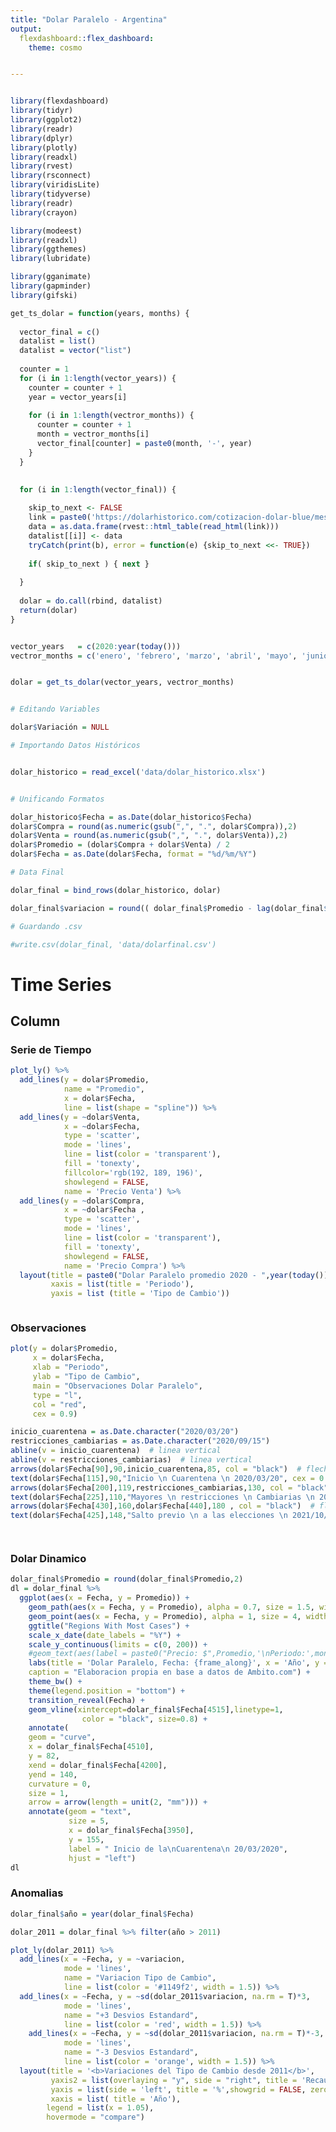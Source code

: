 ```yaml
---
title: "Dolar Paralelo - Argentina"
output: 
  flexdashboard::flex_dashboard:
    theme: cosmo


---
```



<style>                     
.navbar {
  background-color:blue;
  border-color:white;
}
.navbar-brand {
color:white!important;
}
</style>   

<style type="text/css">

.chart-title {  /* chart_title  */
   font-size: 15px

</style>


```r

```



```r

library(flexdashboard)
library(tidyr)
library(ggplot2)
library(readr)  
library(dplyr)  
library(plotly)
library(readxl)
library(rvest)
library(rsconnect)
library(viridisLite)
library(tidyverse)
library(readr)  
library(crayon) 

library(modeest)
library(readxl)
library(ggthemes)
library(lubridate)

library(gganimate)
library(gapminder)
library(gifski)

```



```r

get_ts_dolar = function(years, months) {
  
  vector_final = c()
  datalist = list()
  datalist = vector("list")
  
  counter = 1
  for (i in 1:length(vector_years)) {
    counter = counter + 1
    year = vector_years[i]
    
    for (i in 1:length(vectror_months)) {
      counter = counter + 1
      month = vectror_months[i]
      vector_final[counter] = paste0(month, '-', year)
    }
  }
  
  
  for (i in 1:length(vector_final)) {

    skip_to_next <- FALSE
    link = paste0('https://dolarhistorico.com/cotizacion-dolar-blue/mes/',vector_final[i])
    data = as.data.frame(rvest::html_table(read_html(link)))
    datalist[[i]] <- data
    tryCatch(print(b), error = function(e) {skip_to_next <<- TRUE})
  
    if( skip_to_next ) { next }    
      
  }
  
  dolar = do.call(rbind, datalist)
  return(dolar)
}


vector_years   = c(2020:year(today()))
vectror_months = c('enero', 'febrero', 'marzo', 'abril', 'mayo', 'junio', 'julio', 'agosto', 'septiembre', 'octubre', 'noviembre', 'diciembre')


dolar = get_ts_dolar(vector_years, vectror_months)


# Editando Variables

dolar$Variación = NULL

# Importando Datos Históricos


dolar_historico = read_excel('data/dolar_historico.xlsx')


# Unificando Formatos

dolar_historico$Fecha = as.Date(dolar_historico$Fecha)
dolar$Compra = round(as.numeric(gsub(",", ".", dolar$Compra)),2)
dolar$Venta = round(as.numeric(gsub(",", ".", dolar$Venta)),2)
dolar$Promedio = (dolar$Compra + dolar$Venta) / 2
dolar$Fecha = as.Date(dolar$Fecha, format = "%d/%m/%Y")

# Data Final

dolar_final = bind_rows(dolar_historico, dolar)

dolar_final$variacion = round(( dolar_final$Promedio - lag(dolar_final$Promedio, 1) ) / lag(dolar_final$Promedio, 1),2)

# Guardando .csv

#write.csv(dolar_final, 'data/dolarfinal.csv')


```



# Time Series


 

Column {.tabset}
-----------------------------------------------------------

### Serie de Tiempo


```r


plot_ly() %>% 
  add_lines(y = dolar$Promedio, 
            name = "Promedio", 
            x = dolar$Fecha,
            line = list(shape = "spline")) %>% 
  add_lines(y = ~dolar$Venta,
            x = ~dolar$Fecha,
            type = 'scatter',
            mode = 'lines',
            line = list(color = 'transparent'), 
            fill = 'tonexty', 
            fillcolor='rgb(192, 189, 196)',
            showlegend = FALSE, 
            name = 'Precio Venta') %>% 
  add_lines(y = ~dolar$Compra, 
            x = ~dolar$Fecha ,
            type = 'scatter', 
            mode = 'lines', 
            line = list(color = 'transparent'), 
            fill = 'tonexty', 
            showlegend = FALSE, 
            name = 'Precio Compra') %>% 
  layout(title = paste0("Dolar Paralelo promedio 2020 - ",year(today())), 
         xaxis = list(title = 'Periodo'), 
         yaxis = list (title = 'Tipo de Cambio'))



```


### Observaciones


```r

plot(y = dolar$Promedio, 
     x = dolar$Fecha,
     xlab = "Periodo",                
     ylab = "Tipo de Cambio",               
     main = "Observaciones Dolar Paralelo",      
     type = "l",              
     col = "red",
     cex = 0.9)

inicio_cuarentena = as.Date.character("2020/03/20")
restricciones_cambiarias = as.Date.character("2020/09/15")
abline(v = inicio_cuarentena)  # linea vertical
abline(v = restricciones_cambiarias)  # linea vertical
arrows(dolar$Fecha[90],90,inicio_cuarentena,85, col = "black")  # flecha
text(dolar$Fecha[115],90,"Inicio \n Cuarentena \n 2020/03/20", cex = 0.7) # texto
arrows(dolar$Fecha[200],119,restricciones_cambiarias,130, col = "black")  # flecha
text(dolar$Fecha[225],110,"Mayores \n restricciones \n Cambiarias \n 2020/09/15", cex = 0.7) # texto
arrows(dolar$Fecha[430],160,dolar$Fecha[440],180 , col = "black")  # flecha
text(dolar$Fecha[425],148,"Salto previo \n a las elecciones \n 2021/10/22", cex = 0.7) # texto




```



### Dolar Dinamico

```r



dolar_final$Promedio = round(dolar_final$Promedio,2)
dl = dolar_final %>% 
  ggplot(aes(x = Fecha, y = Promedio)) + 
    geom_path(aes(x = Fecha, y = Promedio), alpha = 0.7, size = 1.5, width = 1, color = '#39ad58') + 
    geom_point(aes(x = Fecha, y = Promedio), alpha = 1, size = 4, width = 2,color = 'grey') +
    ggtitle("Regions With Most Cases") +
    scale_x_date(date_labels = "%Y") +
    scale_y_continuous(limits = c(0, 200)) + 
    #geom_text(aes(label = paste0("Precio: $",Promedio,'\nPeriodo:',month(dolar_final$Fecha),'/',year(dolar_final$Fecha))), hjust = +1, size = 6) +
    labs(title = 'Dolar Paralelo, Fecha: {frame_along}', x = 'Año', y = 'Dolar Paralelo', subtitle = "Dinamica del Dolar Paralelo",
    caption = "Elaboracion propia en base a datos de Ambito.com") +
    theme_bw() +
    theme(legend.position = "bottom") + 
    transition_reveal(Fecha) +
    geom_vline(xintercept=dolar_final$Fecha[4515],linetype=1, 
                color = "black", size=0.8) +
    annotate(
    geom = "curve",
    x = dolar_final$Fecha[4510],
    y = 82, 
    xend = dolar_final$Fecha[4200],
    yend = 140, 
    curvature = 0, 
    size = 1,
    arrow = arrow(length = unit(2, "mm"))) +
    annotate(geom = "text",
             size = 5,
             x = dolar_final$Fecha[3950],
             y = 155, 
             label = " Inicio de la\nCuarentena\n 20/03/2020", 
             hjust = "left")
dl
```





### Anomalias


```r


dolar_final$año = year(dolar_final$Fecha)

dolar_2011 = dolar_final %>% filter(año > 2011)

plot_ly(dolar_2011) %>%
  add_lines(x = ~Fecha, y = ~variacion, 
            mode = 'lines',  
            name = "Variacion Tipo de Cambio", 
            line = list(color = '#1149f2', width = 1.5)) %>%  
  add_lines(x = ~Fecha, y = ~sd(dolar_2011$variacion, na.rm = T)*3, 
            mode = 'lines',  
            name = "+3 Desvios Estandard", 
            line = list(color = 'red', width = 1.5)) %>%  
    add_lines(x = ~Fecha, y = ~sd(dolar_2011$variacion, na.rm = T)*-3, 
            mode = 'lines',  
            name = "-3 Desvios Estandard", 
            line = list(color = 'orange', width = 1.5)) %>%  
  layout(title = '<b>Variaciones del Tipo de Cambio desde 2011</b>',
         yaxis2 = list(overlaying = "y", side = "right", title = 'Recaudacion', showgrid = FALSE ,zeroline = FALSE),
         yaxis = list(side = 'left', title = '%',showgrid = FALSE, zeroline = FALSE),
         xaxis = list( title = 'Año'),
        legend = list(x = 1.05),
        hovermode = "compare") 





```



